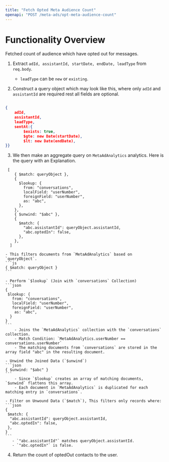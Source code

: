 ```yaml
---
title: "Fetch Opted Meta Audience Count"
openapi: "POST /meta-ads/opt-meta-audience-count"
---
```


# Functionality Overview

Fetched count of audience which have opted out for messages.

1. Extract `adId, assistantId, startDate, endDate, leadType` from `req.body`.

   - `leadType` can be `new` or `existing`.

2. Construct a query object which may look like this, where only `adId` and `assistantId` are required rest all fields are optional.

```json

{
    adId,
    assistantId,
    leadType,
    sentAt:{
        $exists: true,
        $gte: new Date(startDate),
        $lt: new Date(endDate),
}}
```

3. We then make an aggregate query on `MetaAdAnalytics` analytics. Here is the query with an Explanation.

```mongosh
 [
    { $match: queryObject },
    {
      $lookup: {
        from: "conversations",
        localField: "userNumber",
        foreignField: "userNumber",
        as: "abc",
      },
    },
    { $unwind: "$abc" },
    {
      $match: {
        "abc.assistantId": queryObject.assistantId,
        "abc.optedIn": false,
      },
    },
  ]
```

    - This filters documents from `MetaAdAnalytics` based on `queryObject`.
    ```js
    { $match: queryObject }
    ```

    - Perform `$lookup` (Join with `conversations` Collection)
    ```json
    {
     $lookup: {
       from: "conversations",
       localField: "userNumber",
       foreignField: "userNumber",
        as: "abc",
      }
    }
    ```
        - Joins the `MetaAdAnalytics` collection with the `conversations` collection.
        - Match Condition: `MetaAdAnalytics.userNumber == conversations.userNumber`
        - The matching documents from `conversations` are stored in the array field "abc" in the resulting document.

    - Unwind the Joined Data (`$unwind`)
    ```json
    { $unwind: "$abc" }
    ```
        - Since `$lookup` creates an array of matching documents, `$unwind` flattens this array.
        - Each document in `MetaAdAnalytics` is duplicated for each matching entry in `conversations`.

    - Filter on Unwound Data (`$match`), This filters only records where:
    ```json
    {
     $match: {
      "abc.assistantId": queryObject.assistantId,
      "abc.optedIn": false,
     },
    }
    ```
       - `"abc.assistantId"` matches queryObject.assistantId.
       - `"abc.optedIn"` is false.

4. Return the count of optedOut contacts to the user.
